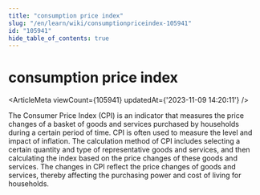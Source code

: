 ```yaml
---
title: "consumption price index"
slug: "/en/learn/wiki/consumptionpriceindex-105941"
id: "105941"
hide_table_of_contents: true
---
```



<Breadcrumbs current="consumption price index" />

# consumption price index

<ArticleMeta viewCount={105941} updatedAt={'2023-11-09 14:20:11'} />
<div className='border-solid border-b border-t-0 my-4 border-[var(--ifm-color-gray-300)]' />

The Consumer Price Index (CPI) is an indicator that measures the price changes of a basket of goods and services purchased by households during a certain period of time. CPI is often used to measure the level and impact of inflation. The calculation method of CPI includes selecting a certain quantity and type of representative goods and services, and then calculating the index based on the price changes of these goods and services. The changes in CPI reflect the price changes of goods and services, thereby affecting the purchasing power and cost of living for households.
